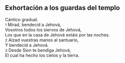 == Exhortación a los guardas del templo ==

Cántico gradual.<br>
{{anchor|1}} <small>1</small> Mirad, bendecid a Jehová,<br>
Vosotros todos los siervos de Jehová,<br>
Los que en la casa de Jehová estáis por las noches.<br>
{{anchor|2}} <small>2</small> Alzad vuestras manos al santuario,<br>
Y bendecid a Jehová.<br>
{{anchor|3}} <small>3</small> Desde Sion te bendiga Jehová,<br>
El cual ha hecho los cielos y la tierra.<br>
